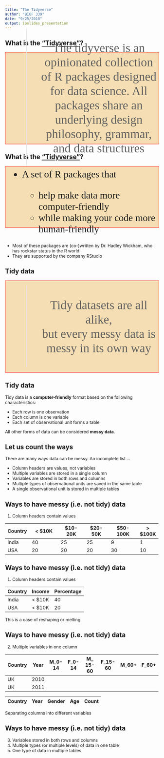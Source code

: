 ```yaml
---
title: "The Tidyverse"
author: "BIOF 339"
date: "9/25/2018"
output: ioslides_presentation
---
```


## What is the ["Tidyverse"](http://www.tidyverse.org)?



<div style="display:flex;align-items:center;font-size:30pt;font-family:serif;width:100%;height:300px;background-color:wheat;text-align:center; border: 1px solid red; position: relative;">

> The tidyverse is an opinionated collection of R packages designed for data science. All packages share an underlying design philosophy, grammar, and data structures

</div>

## What is the ["Tidyverse"](http://www.tidyverse.org)?

<div style="display: flex; align-items:center; font-size:24pt; font-family:serif;
width:100%; height:200px; margin-bottom: 50px; background-color:wheat; border: 1px solid red; position: relative;">

- A set of R packages that 

    - help make data more computer-friendly
    - while making your code more human-friendly
    
</div>

- Most of these packages are (co-)written by Dr. Hadley Wickham, who has rockstar status in the R world
- They are supported by the company RStudio

## Tidy data

<div style="display:flex;align-items:center;font-size:30pt;font-family:serif;width:100%;height:300px;background-color:wheat;text-align:center; border: 1px solid red; position: relative;">

> Tidy datasets are all alike, <br/>
but every messy data is messy in its own way

</div>

## Tidy data

Tidy data is a **computer-friendly** format based on the following characteristics:

+ Each row is one observation
- Each column is one variable
- Each set of observational unit forms a table

All other forms of data can be considered **messy data**.

## Let us count the ways

There are many ways data can be messy. An incomplete list....

+ Column headers are values, not variables
+ Multiple variables are stored in a single column
+ Variables are stored in both rows and columns
+ Multiple types of observational units are saved in the same table
+ A single observational unit is stored in multiple tables

## Ways to have messy (i.e. not tidy) data

1. Column headers contain values

Country   |   < $10K    | $10-20K    | $20-50K   | $50-100K    | > $100K
----------|-------------|------------|-----------|-------------|---------
India     |   40        |  25        |   25      |  9          |  1
USA       |   20        |  20        |  20       | 30          |  10

## Ways to have messy (i.e. not tidy) data

1. Column headers contain values

Country   |   Income  | Percentage
----------|-----------|------------
India     |  < $10K   |  40
USA       |  < $10K   | 20

This is a case of reshaping or melting 

## Ways to have messy (i.e. not tidy) data

2. Multiple variables in one column

Country  | Year   | M_0-14  | F_0-14  | M_ 15-60  | F_15-60  | M_60+  | F_60+
---------|--------|---------|---------|-----------|----------|--------|-------
UK       |  2010  |         |         |           |          |        | 
UK       |  2011  |         |         |           |          |        | 


Country  | Year   | Gender  | Age    | Count
---------|--------|---------|--------|-------


Separating columns into different variables

## Ways to have messy (i.e. not tidy) data

3. Variables stored in both rows and columns
4. Multiple types (or multiple levels) of data in one table
5. One type of data in multiple tables

